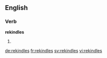 ==English==

===Verb===
'''rekindles'''

# {{en-third-person singular of|rekindle}}

[[de:rekindles]]
[[fr:rekindles]]
[[sv:rekindles]]
[[vi:rekindles]]